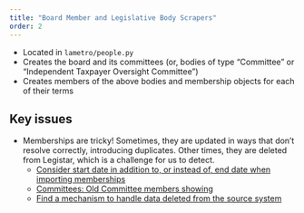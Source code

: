 ```yaml
---
title: "Board Member and Legislative Body Scrapers"
order: 2
---
```


- Located in `lametro/people.py`
- Creates the board and its committees (or, bodies of type "Committee" or 
"Independent Taxpayer Oversight Committee")
- Creates members of the above bodies and membership objects for each of
their terms 

## Key issues

- Memberships are tricky! Sometimes, they are updated in ways that don't resolve correctly,
introducing duplicates. Other times, they are deleted from Legistar, which is a challenge for
us to detect.
  - [Consider start date in addition to, or instead of, end date when importing memberships](https://github.com/opencivicdata/pupa/issues/303)
  - [Committees: Old Committee members showing](https://github.com/Metro-Records/la-metro-councilmatic/issues/746)
  - [Find a mechanism to handle data deleted from the source system](https://github.com/opencivicdata/pupa/issues/295)
